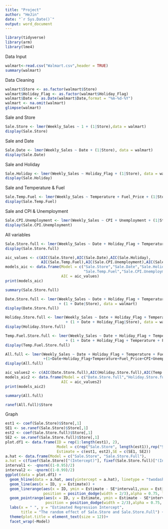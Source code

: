 ---
title: "Project"
author: "HeJin"
date: "`r Sys.Date()`"
output: word_document
---

```{r}
library(tidyverse)
library(arm)
library(lme4)
```
Data Input
```{r}
walmart<-read.csv("Walmart.csv",header = TRUE)
summary(walmart)
```
Data Cleaning
```{r}
walmart$Store <- as.factor(walmart$Store)
walmart$Holiday_Flag <- as.factor(walmart$Holiday_Flag)
walmart$Date <- as.Date(walmart$Date,format = "%m-%d-%Y")
walmart <- na.omit(walmart)
glimpse(walmart)
```

Sale and Store
```{r}
Sale.Store <- lmer(Weekly_Sales ~ 1 + (1|Store),data = walmart)
display(Sale.Store)
```
Sale and Date
```{r}
Sale.Date <- lmer(Weekly_Sales ~ Date + (1|Store), data = walmart)
display(Sale.Date)
```


Sale and Holiday
```{r}
Sale.Holiday <- lmer(Weekly_Sales ~ Holiday_Flag + (1|Store), data = walmart)
display(Sale.Holiday)
```
Sale and Temperature & Fuel
```{r}
Sale.Temp.Fuel <- lmer(Weekly_Sales ~ Temperature + Fuel_Price + (1|Store), data = walmart)
display(Sale.Temp.Fuel)
```
Sale and CPI & Unemployment
```{r}
Sale.CPI.Unemployment <- lmer(Weekly_Sales ~ CPI + Unemployment + (1|Store), data = walmart)
display(Sale.CPI.Unemployment)
```

All variables
```{r}
Sale.Store.full <- lmer(Weekly_Sales ~ Date + Holiday_Flag + Temperature + Fuel_Price + CPI + Unemployment + (1|Store), data = walmart)
display(Sale.Store.full)
```

```{r}
aic_values <- c(AIC(Sale.Store),AIC(Sale.Date),AIC(Sale.Holiday),
                AIC(Sale.Temp.Fuel),AIC(Sale.CPI.Unemployment),AIC(Sale.Store.full))
models_aic <- data.frame(Model = c("Sale.Store","Sale.Date","Sale.Holiday",                                   
                                   "Sale.Temp.Fuel","Sale.CPI.Unemployment","Sale.Store.full"),
                         AIC = aic_values)
print(models_aic)
```


```{r}
summary(Sale.Store.full)
```

```{r}
Date.Store.full <- lmer(Weekly_Sales ~ Date + Holiday_Flag + Temperature + Fuel_Price + CPI + Unemployment
                        + (1 + Date|Store), data = walmart)
display(Date.Store.full)
```

```{r}
Holiday.Store.full <- lmer(Weekly_Sales ~ Date + Holiday_Flag + Temperature + Fuel_Price + CPI + Unemployment
                           + (1 + Date + Holiday_Flag|Store), data = walmart)
display(Holiday.Store.full)
```

```{r}
Temp.Fuel.Store.full <- lmer(Weekly_Sales ~ Date + Holiday_Flag + Temperature + Fuel_Price + CPI + Unemployment
                           + (1 + Date + Holiday_Flag + Temperature + Fuel_Price|Store), data = walmart)
display(Temp.Fuel.Store.full)
```

```{r}
All.full <- lmer(Weekly_Sales ~ Date + Holiday_Flag + Temperature + Fuel_Price + CPI + Unemployment
                 +(1+Date+Holiday_Flag+Temperature+Fuel_Price+CPI+Unemployment|Store), data = walmart)
display(All.full)
```
```{r}
aic_values2 <- c(AIC(Date.Store.full),AIC(Holiday.Store.full),AIC(Temp.Fuel.Store.full),AIC(All.full))
models_aic2 <- data.frame(Model = c("Date.Store.full","Holiday.Store.full","Temp.Fuel.Store.full","All.full"),
                         AIC = aic_values2)
print(models_aic2)
```

```{r}
summary(All.full)
```

```{r}
ranef(All.full)$Store
```


Graph
```{r}
est1 <- coef(Sale.Store)$Store[,1]
SE1 <- se.ranef(Sale.Store)$Store[,1]
est2 <- coef(Sale.Store.full)$Store[,1]
SE2 <- se.ranef(Sale.Store.full)$Store[,1]
plot.df1 <- data.frame(ID = rep(1:length(est1), 2),
                       Model = c(rep("Sale.Store", length(est1)),rep("Sale.Store.Full", length(est2))),
                       Estimate = c(est1, est2),SE = c(SE1, SE2))
a.hat <- data.frame(Model = c("Sale.Store", "Sale.Store.Full"),
a.hat = c(fixef(Sale.Store)["(Intercept)"], fixef(Sale.Store.full)["(Intercept)"]))
interval1 <- -qnorm((1-0.95)/2)
interval2 <- -qnorm((1-0.99)/2)
ggplot(data = plot.df1) +
  geom_hline(data = a.hat, aes(yintercept = a.hat), linetype = "twodash",colour = "red", size = 1) +
  geom_line(aes(x = ID, y = Estimate)) +
  geom_linerange(aes(x = ID, ymin = Estimate - SE*interval1,ymax = Estimate + SE*interval1),
                 position = position_dodge(width = 2/3),alpha = 0.75, lwd = 0.75, show.legend=FALSE) +
  geom_pointrange(aes(x = ID, y = Estimate, ymin = Estimate - SE*interval2,ymax = Estimate + SE*interval2),
                  position = position_dodge(width = 2/3),alpha = 0.75, lwd = 0.45, shape = 21)+
  labs(x = " ", y = "Estimated Regression Intercept", 
       title = "The random effect of Sale.Store and Sale.Store.Full") +
  theme(plot.title = element_text(size = 12))+
  facet_wrap(~Model)
```